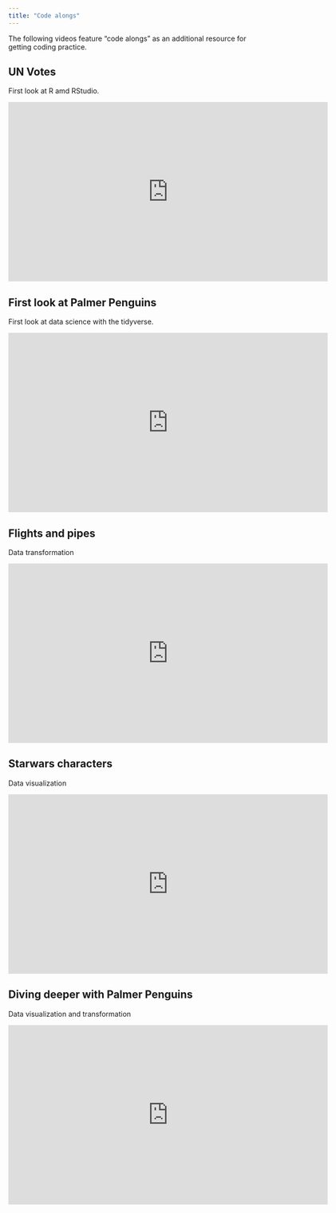 ```yaml
---
title: "Code alongs"
---
```


The following videos feature "code alongs" as an additional resource for getting coding practice.

## UN Votes

First look at R amd RStudio.

```{=html}
<iframe height="360" width="640" src="https://warpwire.duke.edu/w/22sIAA/" frameborder="0" scrolling="0" allow="autoplay *; encrypted-media *; fullscreen *; picture-in-picture *;" allowfullscreen></iframe>
```
## First look at Palmer Penguins

First look at data science with the tidyverse.

```{=html}
<iframe height="360" width="640" src="https://warpwire.duke.edu/w/82sIAA/" frameborder="0" scrolling="0" allow="autoplay *; encrypted-media *; fullscreen *; picture-in-picture *;" allowfullscreen></iframe>
```
## Flights and pipes

Data transformation

```{=html}
<iframe height="360" width="640" src="https://warpwire.duke.edu/w/8WsIAA/" frameborder="0" scrolling="0" allow="autoplay *; encrypted-media *; fullscreen *; picture-in-picture *;" allowfullscreen></iframe>
```
## Starwars characters

Data visualization

```{=html}
<iframe height="360" width="640" src="https://warpwire.duke.edu/w/92sIAA/" frameborder="0" scrolling="0" allow="autoplay *; encrypted-media *; fullscreen *; picture-in-picture *;" allowfullscreen></iframe>
```
## Diving deeper with Palmer Penguins

Data visualization and transformation

```{=html}
<iframe height="360" width="640" src="https://warpwire.duke.edu/w/72sIAA/" frameborder="0" scrolling="0" allow="autoplay *; encrypted-media *; fullscreen *; picture-in-picture *;" allowfullscreen></iframe>
```
